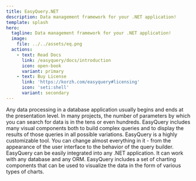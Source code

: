 ```yaml
---
title: EasyQuery.NET
description: Data management framework for your .NET application!
template: splash
hero:
  tagline: Data management framework for your .NET application!
  image:
    file: ../../assets/eq.png
  actions:
    - text: Read Docs
      link: /easyquery/docs/introduction
      icon: open-book
      variant: primary
    - text: Buy License
      link: 'https://korzh.com/easyquery#licensing'
      icon: 'seti:shell'
      variant: secondary
---
```



<CardGrid stagger>
    <Card title="Organizing the data flow" icon="seti:puppet">
        Any data processing in a database application usually begins and ends at the presentation level.
    </Card>
    <Card title="Complex queries" icon="seti:odata">
        In many projects, the number of parameters by which you can search for data is in the tens or even hundreds.
    </Card>
    <Card title="Data visualization" icon="seti:svg">
        EasyQuery includes many visual components both to build complex queries and to display the results of those queries in all possible variations.
    </Card>
    <Card title="Customization" icon="pen">
        EasyQuery is a highly customizable tool. You can change almost everything in it - from the appearance of the user interface to the behavior of the query builder.
    </Card>
    <Card title="Integration" icon="seti:crystal_embedded">
        EasyQuery can be easily integrated into any .NET application. It can work with any database and any ORM.
    </Card>
    <Card title="Charts" icon="seti:plan">
        EasyQuery includes a set of charting components that can be used to visualize the data in the form of various types of charts.
    </Card>
</CardGrid>
